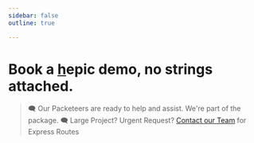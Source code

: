 ```yaml
---
sidebar: false
outline: true

---
```



# Book a [h](/signup)epic demo, no strings attached.

<EarlyAccessForm />

> 🗨️ Our Packeteers are ready to help and assist. We're part of the package.
> 🗨️ Large Project? Urgent Request? [Contact our Team](mailto:info@qxip.net) for Express Routes
